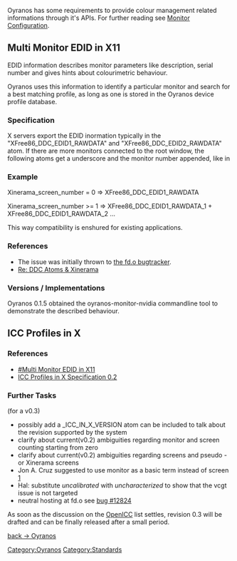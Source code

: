 Oyranos has some requirements to provide colour management related informations through it's APIs.
For further reading see [[Monitor Configuration]].

== Multi Monitor EDID in X11 ==

EDID information describes monitor parameters like description, serial number and gives hints about colourimetric behaviour. 

Oyranos uses this information to identify a particular monitor and search for a best matching profile, as long as one is stored in the Oyranos device profile database.

=== Specification ===
X servers export the EDID inormation typically in the "XFree86_DDC_EDID1_RAWDATA" and "XFree86_DDC_EDID2_RAWDATA" atom. If there are more monitors connected to the root window, the following atoms get a underscore and the monitor number appended, like in 

=== Example ===
Xinerama_screen_number = 0 => XFree86_DDC_EDID1_RAWDATA

Xinerama_screen_number >= 1 => XFree86_DDC_EDID1_RAWDATA_1 + XFree86_DDC_EDID1_RAWDATA_2 ...

This way compatibility is enshured for existing applications.

=== References ===
* The issue was initially thrown to [https://bugs.freedesktop.org/show_bug.cgi?id=3910 the fd.o bugtracker].
* [http://www.mail-archive.com/devel@xfree86.org/msg01297.html Re: DDC Atoms & Xinerama]

=== Versions / Implementations ===
Oyranos 0.1.5 obtained the oyranos-monitor-nvidia commandline tool to demonstrate the described behaviour.

== ICC Profiles in X ==
=== References ===
* [[#Multi Monitor EDID in X11]]
* [[ICC Profiles in X Specification 0.2]]

=== Further Tasks ===
(for a v0.3)
* possibly add a _ICC_IN_X_VERSION atom can be included to talk about the revision supported by the system
* clarify about current(v0.2) ambiguities regarding monitor and screen counting starting from zero
* clarify about current(v0.2) ambiguities regarding screens and pseudo - or Xinerama screens
* Jon A. Cruz suggested to use monitor as a basic term instead of screen [http://lists.freedesktop.org/archives/openicc/2007q4/001056.html]
* Hal: substitute ''uncalibrated'' with ''uncharacterized'' to show that the vcgt issue is not targeted
* neutral hosting at fd.o see [https://bugs.freedesktop.org/show_bug.cgi?id=12824 bug #12824]

As soon as the discussion on the [[OpenICC]] list settles, revision 0.3 will be drafted and can be finally released after a small period.


[[Oyranos|back -> Oyranos]]
[[Category:Oyranos]]
[[Category:Standards]]